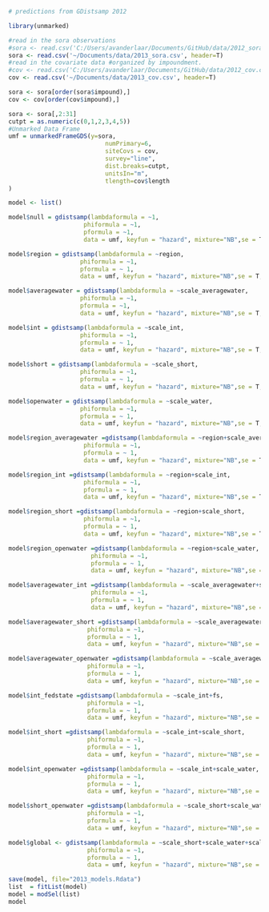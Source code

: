```r
# predictions from GDistsamp 2012

library(unmarked)

#read in the sora observations
#sora <- read.csv('C:/Users/avanderlaar/Documents/GitHub/data/2012_sora.csv', header=T)
sora <- read.csv('~/Documents/data/2013_sora.csv', header=T)
#read in the covariate data #organized by impoundment.
#cov <- read.csv('C:/Users/avanderlaar/Documents/GitHub/data/2012_cov.csv', header=T)
cov <- read.csv('~/Documents/data/2013_cov.csv', header=T)

sora <- sora[order(sora$impound),]
cov <- cov[order(cov$impound),]

sora <- sora[,2:31]
cutpt = as.numeric(c(0,1,2,3,4,5)) 
#Unmarked Data Frame
umf = unmarkedFrameGDS(y=sora, 
                           numPrimary=6,
                           siteCovs = cov,
                           survey="line", 
                           dist.breaks=cutpt,  
                           unitsIn="m", 
                           tlength=cov$length
)
```

```r

model <- list()

model$null = gdistsamp(lambdaformula = ~1, 
                     phiformula = ~1, 
                     pformula = ~1,
                     data = umf, keyfun = "hazard", mixture="NB",se = T, output="abund")
```

```r
model$region = gdistsamp(lambdaformula = ~region, 
                    phiformula = ~1, 
                    pformula = ~ 1,
                    data = umf, keyfun = "hazard", mixture="NB",se = T, output="abund")
```
```r
model$averagewater = gdistsamp(lambdaformula = ~scale_averagewater, 
                    phiformula = ~1, 
                    pformula = ~1,
                    data = umf, keyfun = "hazard", mixture="NB",se = T, output="abund")
```
```r
model$int = gdistsamp(lambdaformula = ~scale_int, 
                    phiformula = ~1, 
                    pformula = ~ 1,
                    data = umf, keyfun = "hazard", mixture="NB",se = T, output="abund")
```

```r
model$short = gdistsamp(lambdaformula = ~scale_short, 
                    phiformula = ~1, 
                    pformula = ~ 1,
                    data = umf, keyfun = "hazard", mixture="NB",se = T, output="abund")
```
```r
model$openwater = gdistsamp(lambdaformula = ~scale_water, 
                    phiformula = ~1, 
                    pformula = ~ 1,
                    data = umf, keyfun = "hazard", mixture="NB",se = T, output="abund")
```

```r

model$region_averagewater =gdistsamp(lambdaformula = ~region+scale_averagewater, 
                     phiformula = ~1, 
                     pformula = ~ 1,
                     data = umf, keyfun = "hazard", mixture="NB",se = T, output="abund")
```
```r
model$region_int =gdistsamp(lambdaformula = ~region+scale_int, 
                     phiformula = ~1, 
                     pformula = ~ 1,
                     data = umf, keyfun = "hazard", mixture="NB",se = T, output="abund")
```

```r
model$region_short =gdistsamp(lambdaformula = ~region+scale_short, 
                     phiformula = ~1, 
                     pformula = ~ 1,
                     data = umf, keyfun = "hazard", mixture="NB",se = T, output="abund")
```
```r
model$region_openwater =gdistsamp(lambdaformula = ~region+scale_water, 
                       phiformula = ~1, 
                       pformula = ~ 1,
                       data = umf, keyfun = "hazard", mixture="NB",se = T, output="abund")
```
```r
model$averagewater_int =gdistsamp(lambdaformula = ~scale_averagewater+scale_int, 
                       phiformula = ~1, 
                       pformula = ~ 1,
                       data = umf, keyfun = "hazard", mixture="NB",se = T, output="abund")
```

```r
model$averagewater_short =gdistsamp(lambdaformula = ~scale_averagewater+scale_short, 
                      phiformula = ~1, 
                      pformula = ~ 1,
                      data = umf, keyfun = "hazard", mixture="NB",se = T, output="abund")
```
```r
model$averagewater_openwater =gdistsamp(lambdaformula = ~scale_averagewater+scale_water, 
                      phiformula = ~1, 
                      pformula = ~ 1,
                      data = umf, keyfun = "hazard", mixture="NB",se = T, output="abund")
```
```r
model$int_fedstate =gdistsamp(lambdaformula = ~scale_int+fs, 
                      phiformula = ~1, 
                      pformula = ~ 1,
                      data = umf, keyfun = "hazard", mixture="NB",se = T, output="abund")
```

```r
model$int_short =gdistsamp(lambdaformula = ~scale_int+scale_short, 
                      phiformula = ~1, 
                      pformula = ~ 1,
                      data = umf, keyfun = "hazard", mixture="NB",se = T, output="abund")

```
```r
model$int_openwater =gdistsamp(lambdaformula = ~scale_int+scale_water, 
                      phiformula = ~1, 
                      pformula = ~ 1,
                      data = umf, keyfun = "hazard", mixture="NB",se = T, output="abund")

```

```r
model$short_openwater =gdistsamp(lambdaformula = ~scale_short+scale_water, 
                      phiformula = ~1, 
                      pformula = ~ 1,
                      data = umf, keyfun = "hazard", mixture="NB",se = T, output="abund")
```

```r
model$global <- gdistsamp(lambdaformula = ~scale_short+scale_water+scale_averagewater+region+scale_int, 
                      phiformula = ~1, 
                      pformula = ~ 1,
                      data = umf, keyfun = "hazard", mixture="NB",se = T, output="abund")
```
```r
save(model, file="2013_models.Rdata")
list  = fitList(model)
model = modSel(list)
model
```